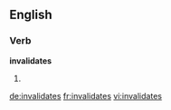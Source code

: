 ==English==

===Verb===
'''invalidates'''

# {{third-person singular of|[[invalidate]]}}

[[de:invalidates]]
[[fr:invalidates]]
[[vi:invalidates]]